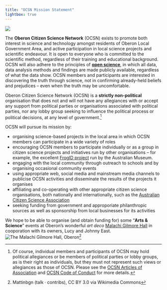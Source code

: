 ```yaml
---
title: "OCSN Mission Statement"
lightbox: true
---
```


::: {.aside}
![](assets/mission_possible.png)
:::

The **Oberon Citizen Science Network** (OCSN) exists to promote both interest in science and technology amongst residents of Oberon Local Government Area, and active participation in local science projects and scientific endeavour. It is open to everyone who is committed to the scientific method, regardless of their training and educational background. OCSN will also adhere to the principles of [**open science**](https://en.wikipedia.org/wiki/Open_science), in which all data, data analysis methods and findings are made publicly available, regardless of what the data show. OCSN members and participants are interested in discovering the truth through science, not in confirming already-held beliefs and prejudices -- even when the truth may be uncomfortable.

::: {.callout-note title="Strictly Non-political" appearance="simple"}
Oberon Citizen Science Network (OCSN) is a **strictly non-political** organisation that does not and will not have any allegiances with or accept any support from political parties or organisations associated with political parties, nor any lobby group seeking to influence the political process or political decisions, at any level of government.[^1] 
:::

[^1]: Of course, individual members and participants of OCSN may hold political allegiances or be members of political parties or lobby groups, as is their right as individuals, but they must not represent such views or allegiances as those of OCSN. Please see the [OCSN Articles of Association](ocsn_articles_of_association.html) and [OCSN Code of Conduct](ocsn_code_of_conduct.html) for more details.

OCSN will pursue its mission by:

* organising science-based projects in the local area in which OCSN members can participate in a wide variety of roles
* encouraging OCSN members to participate individually or as a group in citizen science projects and initiatives run by other organisations -- for example, the excellent [FrogID project](https://www.frogid.net.au) run by the Australian Museum. 
* engaging with the local community through outreach to schools and by organising occasional community events 
* using appropriate web, social media and mainstream media channels to publicise OCSN activities and disseminate the results of the projects it organises
* affiliating and co-operating with other appropriate citizen science organisations, both nationally and internationally, such as the [Australian Citizen Science Association](https://citizenscience.org.au)
* seeking funding from government and approporiate philanthropic sources as well as sponsorship from local businesses for its activities

::: {.aside}
We hope to be able to organise (and obtain funding for) some "**Arts & Science**" events at Oberon's wonderful _art deco_ [Malachi Gilmore Hall](https://malachigilmorehall.com.au) in cooporation with its owners, Lucy and Johnny East.
![The Malachi Gilmore Hall, Oberon](assets/malachi.jpg)[^2]
:::

[^2]: Mattinbgn (talk · contribs), CC BY 3.0 via Wikimedia Commons

